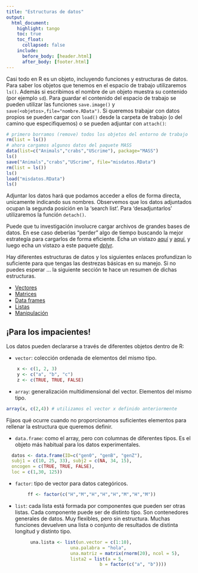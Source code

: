 ```yaml
---
title: "Estructuras de datos"
output: 
  html_document:
    highlight: tango
    toc: true
    toc_float:
      collapsed: false
    include:
      before_body: [header.html]
      after_body: [footer.html]
---
```



Casi todo en R es un objeto, incluyendo funciones y estructuras de datos. Para saber los objetos que tenemos en el espacio de trabajo utilizaremos `ls()`. Además si escribimos el nombre de un objeto muestra su contenido (por ejemplo `sd`). Para guardar el contenido del espacio de trabajo se pueden utilizar las funciones `save.image()` y `save(<objetos>,file="nombre.RData")`. Si queremos trabajar con datos propios se pueden cargar con `load()` desde la carpeta de trabajo (o del camino que especifiquemos) o se pueden adjuntar con `attach()`:
  
```r
# primero borramos (remove) todos los objetos del entorno de trabajo
rm(list = ls())
# ahora cargamos algunos datos del paquete MASS
data(list=c("Animals","crabs","UScrime"), package="MASS")
ls()
save("Animals","crabs","UScrime", file="misdatos.RData")
rm(list = ls())
ls()
load("misdatos.RData")
ls()
```

Adjuntar los datos hará que podamos acceder a ellos de forma directa, unicamente indicando sus nombres. Observemos que los datos adjuntados ocupan la segunda posición en la 'search list'. Para 'desadjuntarlos' utilizaremos la función `detach()`.

Puede que tu investigación involucre cargar archivos de grandes bases de datos. En ese caso deberías "perder" algo de tiempo buscando la mejor estrategía para cargarlos de forma eficiente. Echa un vistazo [aquí](http://cran.r-project.org/web/packages/saves/index.html) y [aquí](http://www.columbia.edu/~sjm2186/EPIC_R/EPIC_R_BigData.pdf), y luego echa un vistazo a este paquete [dplyr](https://cran.r-project.org/web/packages/dplyr/vignettes/dplyr.html).

Hay diferentes estructuras de datos y los siguientes enlaces profundizan lo suficiente para que tengas las destrezas básicas en su manejo. Si no puedes esperar ... la siguiente sección te hace un resumen de dichas estructuras.


- [Vectores](Datos1.html)
- [Matrices](Datos2.html)
- [Data frames](Datos3.html)
- [Listas](Datos4.html)
- [Manipulación](Datos5.html)


## ¡Para los impacientes!

Los datos pueden declararse a través de diferentes objetos dentro de R:

- `vector`: colección ordenada de elementos del mismo tipo.
  
```r
    x <- c(1, 2, 3)
    y <- c("a", "b", "c")
    z <- c(TRUE, TRUE, FALSE)
```

- `array`: generalización multidimensional del vector. Elementos del mismo tipo.

```r
array(x, c(2,4)) # utilizamos el vector x definido anteriormente
```

Fijaos qué ocurre cuando no proporcionamos suficientes elementos para rellenar la estructura que queremos definir.

- `data.frame`: como el array, pero con columnas de diferentes tipos. Es el objeto más habitual para los datos experimentales.

```r
  datos <- data.frame(ID=c("gen0", "genB", "genZ"),
  subj1 = c(10, 25, 33), subj2 = c(NA, 34, 15),
  oncogen = c(TRUE, TRUE, FALSE),
  loc = c(1,30, 125))
```

- `factor`: tipo de vector para datos categóricos.

```r
        ff <- factor(c("H","M","H","H","H","M","H","M"))
```

- `list`: cada lista está formada por componentes que pueden ser otras listas. Cada componente puede ser de distinto tipo. Son contenedores generales de datos. Muy flexibles, pero sin estructura. Muchas funciones devuelven una lista o conjunto de resultados de distinta longitud y distinto tipo.
    
```r
         una.lista <- list(un.vector = c(1:10),
                        una.palabra = "hola",
                        una.matriz = matrix(rnorm(20), ncol = 5),
                        lista2 = list(a = 5,
                                   b = factor(c("a", "b"))))
```



